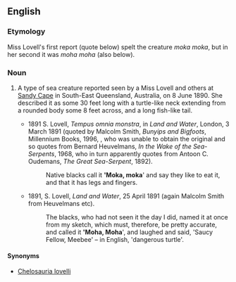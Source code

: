 ==English==

===Etymology===
Miss Lovell's first report (quote below) spelt the creature ''moka moka'', but in her second it was ''moha moha'' (also below).

===Noun===
{{en-noun|!}}

# {{lb|en|cryptozoology}} A type of sea creature reported seen by a Miss Lovell and others at [[w:Sandy Cape|Sandy Cape]] in South-East Queensland, Australia, on 8 June 1890. She described it as some 30 feet long with a turtle-like neck extending from a rounded body some 8 feet across, and a long fish-like tail.
#* 1891 S. Lovell, ''Tempus omnia monstra'', in ''Land and Water'', London, 3 March 1891 (quoted by Malcolm Smith, ''Bunyips and Bigfoots'', Millennium Books, 1996, {{ISBN|1-86429-081-1}}, who was unable to obtain the original and so quotes from Bernard Heuvelmans, ''In the Wake of the Sea-Serpents'', 1968, who in turn apparently quotes from Antoon C. Oudemans, ''The Great Sea-Serpent'', 1892).
#*: Native blacks call it ''''Moka, moka'''' and say they like to eat it, and that it has legs and fingers.
#* 1891, S. Lovell, ''Land and Water'', 25 April 1891 (again Malcolm Smith from Heuvelmans etc).
#*: The blacks, who had not seen it the day I did, named it at once from my sketch, which must, therefore, be pretty accurate, and called it ''''Moha, Moha'''', and laughed and said, 'Saucy Fellow, Meebee' &ndash; in English, 'dangerous turtle'.

====Synonyms====
* [[Chelosauria lovelli]]
